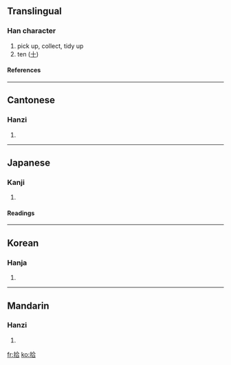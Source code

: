 ==Translingual==
===Han character===
{{Han char|rn=64|rad=手|as=06|sn=9|four=5806<sub>1</sub>|canj=手人一口 (QOMR)|ids=⿰[[扌]][[合]]}}
# pick up, collect, tidy up
# ten ([[十]])
====References====
{{Han ref|kx=0428.240|dkj=12014|dj=0777.180|hdz=31872.010|uh=62FE|ud=25342|bh=AC42|bd=44098}}
----

==Cantonese==
===Hanzi===
{{yue-hanzi|jyut=|y=sap6}}
# {{defn|Cantonese}}
----
==Japanese==
===Kanji===
{{ja-kanji|grade=3|rs=手06}}
# {{defn|Japanese}} 
====Readings====
{{ja-readings|on=[[しゅう]] (shū), [[じゅう]] (jū)|kun=[[ひろう]] (hirou), [[とお]] (too)}}
----
==Korean==
===Hanja===
{{ko-hanja|hangeul=[[습]], [[십]]|eumhun=|rv=seup, sip|mr=sŭp, sip|y=sup, sip}}
# {{defn|Korean}}
----
==Mandarin==
===Hanzi===
{{cmn-hanzi|pin=[[jiè]] (jie4), [[shè]] (she4), [[shí]] (shi2)|wg=chieh<sup>4</sup>, she<sup>4</sup>, shih<sup>2</sup>}}
# {{defn|Mandarin}}

[[fr:拾]]
[[ko:拾]]